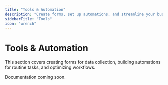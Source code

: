 ```yaml
---
title: "Tools & Automation"
description: "Create forms, set up automations, and streamline your business operations"
sidebarTitle: "Tools"
icon: "wrench"
---
```


# Tools & Automation

This section covers creating forms for data collection, building automations for routine tasks, and optimizing workflows.

Documentation coming soon.

